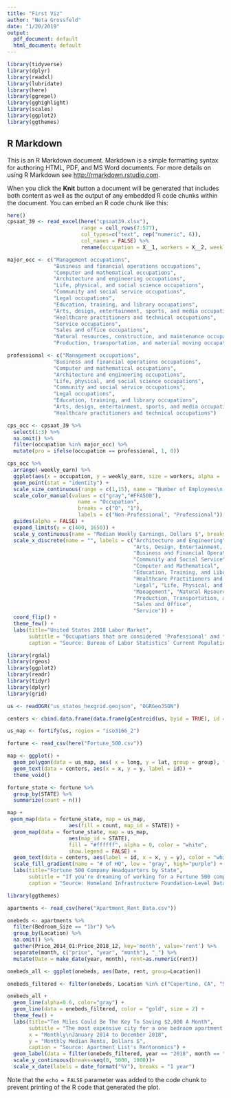```yaml
---
title: "First Viz"
author: "Neta Grossfeld"
date: "1/20/2019"
output:
  pdf_document: default
  html_document: default
---
```


```r
library(tidyverse)
library(dplyr)
library(readxl)
library(lubridate)
library(here)
library(ggrepel)
library(gghighlight)
library(scales)
library(ggplot2)
library(ggthemes)
```

## R Markdown

This is an R Markdown document. Markdown is a simple formatting syntax for authoring HTML, PDF, and MS Word documents. For more details on using R Markdown see <http://rmarkdown.rstudio.com>.

When you click the **Knit** button a document will be generated that includes both content as well as the output of any embedded R code chunks within the document. You can embed an R code chunk like this:

```r
here()
cpsaat_39 <- read_excel(here("cpsaat39.xlsx"), 
                        range = cell_rows(7:577), 
                        col_types=c("text", rep("numeric", 6)),
                        col_names = FALSE) %>% 
                        rename(occupation = X__1, workers = X__2, weekly_earn = X__3)
```

```r
major_occ <- c("Management occupations", 
               "Business and financial operations occupations",
               "Computer and mathematical occupations",
               "Architecture and engineering occupations",
               "Life, physical, and social science occupations",
               "Community and social service occupations",
               "Legal occupations",
               "Education, training, and library occupations",
               "Arts, design, entertainment, sports, and media occupations",
               "Healthcare practitioners and technical occupations",
               "Service occupations",
               "Sales and office occupations",
               "Natural resources, construction, and maintenance occupations",
               "Production, transportation, and material moving occupations")

professional <- c("Management occupations", 
               "Business and financial operations occupations",
               "Computer and mathematical occupations",
               "Architecture and engineering occupations",
               "Life, physical, and social science occupations",
               "Community and social service occupations",
               "Legal occupations",
               "Education, training, and library occupations",
               "Arts, design, entertainment, sports, and media occupations",
               "Healthcare practitioners and technical occupations")

cps_occ <- cpsaat_39 %>%
  select(1:3) %>%
  na.omit() %>%
  filter(occupation %in% major_occ) %>%
  mutate(pro = ifelse(occupation == professional, 1, 0))

cps_occ %>%
  arrange(-weekly_earn) %>%
  ggplot(aes(x = occupation, y = weekly_earn, size = workers, alpha = .5, color = as.factor(pro))) + 
  geom_point(stat = "identity") + 
  scale_size_continuous(range = c(1,15), name = "Number of Employees\n(thousands)") + 
  scale_color_manual(values = c("gray","#FFA500"), 
                       name = "Occupation",
                       breaks = c("0", "1"),
                       labels = c("Non-Professional", "Professional")) +
  guides(alpha = FALSE) + 
  expand_limits(y = c(400, 1650)) + 
  scale_y_continuous(name = "Median Weekly Earnings, Dollars $", breaks = seq(400, 1600, 400)) + 
  scale_x_discrete(name = "", labels = c("Architecture and Engineering", 
                                         "Arts, Design, Entertainment, Sports, and Media", 
                                         "Business and Financial Operations", 
                                         "Community and Social Service", 
                                         "Computer and Mathematical", 
                                         "Education, Training, and Library", 
                                         "Healthcare Practitioners and Technical", 
                                         "Legal", "Life, Physical, and Social Science", 
                                         "Management", "Natural Resources, Construction, and Maintenance", 
                                         "Production, Transportation, and Material Moving", 
                                         "Sales and Office", 
                                         "Service")) +
  coord_flip() +
  theme_few() +
  labs(title="United States 2018 Labor Market",
       subtitle = "Occupations that are considered 'Professional' and tend to require higher education also result in higher median returns.",
       caption = "Source: Bureau of Labor Statistics’ Current Population Survey")
```

```r
library(rgdal)
library(rgeos)
library(ggplot2)
library(readr)
library(tidyr)
library(dplyr)
library(grid)

us <- readOGR("us_states_hexgrid.geojson", "OGRGeoJSON")

centers <- cbind.data.frame(data.frame(gCentroid(us, byid = TRUE), id = us@data$iso3166_2))

us_map <- fortify(us, region = "iso3166_2")

fortune <- read_csv(here("Fortune_500.csv"))

map <- ggplot() +
  geom_polygon(data = us_map, aes( x = long, y = lat, group = group), fill = "light gray", color = "white") +
  geom_text(data = centers, aes(x = x, y = y, label = id)) +
  theme_void()

fortune_state <- fortune %>%
  group_by(STATE) %>%
  summarize(count = n())
```

```r
map + 
 geom_map(data = fortune_state, map = us_map,
                    aes(fill = count, map_id = STATE)) +
  geom_map(data = fortune_state, map = us_map,
                    aes(map_id = STATE),
                    fill = "#ffffff", alpha = 0, color = "white",
                    show.legend = FALSE) +
  geom_text(data = centers, aes(label = id, x = x, y = y), color = "white", size = 4) +
  scale_fill_gradient(name = "# of HQ", low = "gray", high="purple") +
  labs(title="Fortune 500 Company Headquarters by State",
       subtitle = "If you're dreaming of working for a Fortune 500 company, 38% of them have corporate headquarters located in four main states." ,
       caption = "Source: Homeland Infrastructure Foundation-Level Data (HIFLD")
```


```r
library(ggthemes)

apartments <- read_csv(here("Apartment_Rent_Data.csv"))

onebeds <- apartments %>%
  filter(Bedroom_Size == "1br") %>%
  group_by(Location) %>%
  na.omit() %>%
  gather(Price_2014_01:Price_2018_12, key='month', value='rent') %>%
  separate(month, c("price", "year", "month"), "_") %>%
  mutate(Date = make_date(year, month), rent=as.numeric(rent))

onebeds_all <- ggplot(onebeds, aes(Date, rent, group=Location))

onebeds_filtered <- filter(onebeds, Location %in% c("Cupertino, CA", "San Jose, CA"))

onebeds_all +
  geom_line(alpha=0.6, color="gray") +
  geom_line(data = onebeds_filtered, color = "gold", size = 2) +
  theme_few() +
  labs(title="Ten Miles Could Be The Key To Saving $2,000 A Month",
       subtitle = "The most expensive city for a one bedroom apartment is Cupertino, CA, located in the heart of Silicon Valley.\nBut a 10 mile drive to San Jose, CA can almost halve your rent.", 
       x = "Monthly\nJanuary 2014 to December 2018",
       y = "Monthly Median Rents, Dollars $", 
       caption = "Source: Apartment List's Rentonomics") +
  geom_label(data = filter(onebeds_filtered, year == "2018", month == "10"), aes(label = Location), vjust = "inward", hjust = "inward") +
  scale_y_continuous(breaks=seq(0, 5000, 1000))+
  scale_x_date(labels = date_format("%Y"), breaks = "1 year")
```


Note that the `echo = FALSE` parameter was added to the code chunk to prevent printing of the R code that generated the plot.
